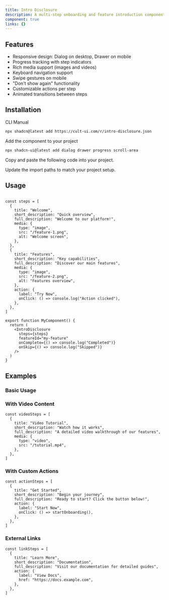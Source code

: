 ```yaml
---
title: Intro Disclosure
description: A multi-step onboarding and feature introduction component with responsive design.
component: true
links: {}
---
```


<ComponentPreview
  name="intro-disclosure-demo"
  className="[&_.preview>[data-orientation=vertical]]:sm:max-w-[70%]"
/>

## Features

- Responsive design: Dialog on desktop, Drawer on mobile
- Progress tracking with step indicators
- Rich media support (images and videos)
- Keyboard navigation support
- Swipe gestures on mobile
- "Don't show again" functionality
- Customizable actions per step
- Animated transitions between steps

## Installation

<CodeTabs>

<TabsList>
  <TabsTrigger value="cli">CLI</TabsTrigger>
  <TabsTrigger value="manual">Manual</TabsTrigger>
</TabsList>

<TabsContent value="cli">

```bash
npx shadcn@latest add https://cult-ui.com/r/intro-disclosure.json
```

</TabsContent>

<TabsContent value="manual">

<Steps>

<Step>Add the component to your project</Step>

```bash
npx shadcn-ui@latest add dialog drawer progress scroll-area
```

<Step>Copy and paste the following code into your project.</Step>

<ComponentSource name="intro-disclosure" />

<Step>Update the import paths to match your project setup.</Step>

</Steps>

</TabsContent>

</CodeTabs>

## Usage

```tsx

const steps = [
  {
    title: "Welcome",
    short_description: "Quick overview",
    full_description: "Welcome to our platform!",
    media: {
      type: "image",
      src: "/feature-1.png",
      alt: "Welcome screen",
    },
  },
  {
    title: "Features",
    short_description: "Key capabilities",
    full_description: "Discover our main features",
    media: {
      type: "image",
      src: "/feature-2.png",
      alt: "Features overview",
    },
    action: {
      label: "Try Now",
      onClick: () => console.log("Action clicked"),
    },
  },
]

export function MyComponent() {
  return (
    <IntroDisclosure
      steps={steps}
      featureId="my-feature"
      onComplete={() => console.log("Completed")}
      onSkip={() => console.log("Skipped")}
    />
  )
}
```

## Examples

### Basic Usage

<ComponentPreview name="intro-disclosure-demo" />

### With Video Content

```tsx
const videoSteps = [
  {
    title: "Video Tutorial",
    short_description: "Watch how it works",
    full_description: "A detailed video walkthrough of our features",
    media: {
      type: "video",
      src: "/tutorial.mp4",
    },
  },
]
```

### With Custom Actions

```tsx
const actionSteps = [
  {
    title: "Get Started",
    short_description: "Begin your journey",
    full_description: "Ready to start? Click the button below!",
    action: {
      label: "Start Now",
      onClick: () => startOnboarding(),
    },
  },
]
```

### External Links

```tsx
const linkSteps = [
  {
    title: "Learn More",
    short_description: "Documentation",
    full_description: "Visit our documentation for detailed guides",
    action: {
      label: "View Docs",
      href: "https://docs.example.com",
    },
  },
]
```

